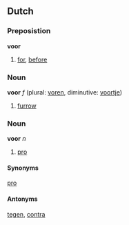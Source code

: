 ==Dutch==
===Preposistion===
'''voor'''

# [[for]], [[before]]

===Noun===
'''voor'''  ''f'' (plural: [[voren]], diminutive: [[voortje]])

# [[furrow]]

===Noun===
'''voor'''  ''n''

# [[pro]]

====Synonyms====
[[pro]]

====Antonyms====
[[tegen]], [[contra]]